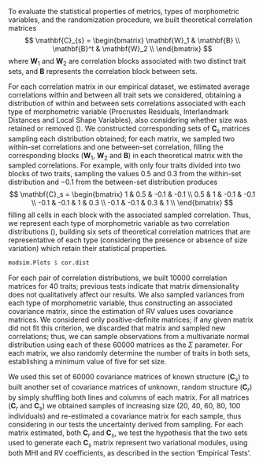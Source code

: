 To evaluate the statistical properties of metrics, types of morphometric variables, and the randomization procedure, we built theoretical correlation matrices
$$
\mathbf{C}_{s} =
\begin{bmatrix}
\mathbf{W}_1 & \mathbf{B} \\
\mathbf{B}^t & \mathbf{W}_2 \\
\end{bmatrix}
$$
where $\mathbf{W}_1$ and $\mathbf{W}_2$ are correlation blocks associated with two distinct trait sets, and $\mathbf{B}$ represents the correlation block between sets.

For each correlation matrix in our empirical dataset, we estimated average correlations within and between all trait sets we considered, obtaining a distribution of within and between sets correlations associated with each type of morphometric variable (Procrustes Residuals, Interlandmark Distances and Local Shape Variables), also considering whether size was retained or removed (\autoref{fig:cor_dist}).
We constructed corresponding sets of $\mathbf{C}_{s}$ matrices sampling each distribution obtained; for each matrix, we sampled two within-set correlations and one between-set correlation, filling the corresponding blocks ($\mathbf{W}_1$, $\mathbf{W}_2$ and $\mathbf{B}$) in each theoretical matrix with the sampled correlations.
For example, with only four traits divided into two blocks of two traits, sampling the values $0.5$ and $0.3$ from the within-set distribution and $-0.1$ from the between-set distribution produces
$$
\mathbf{C}_s =
\begin{bmatrix}
1 & 0.5 & -0.1 & -0.1 \\
0.5 & 1 & -0.1 & -0.1 \\
-0.1 & -0.1 & 1 & 0.3 \\
-0.1 & -0.1 & 0.3 & 1 \\
\end{bmatrix}
$$
filling all cells in each block with the associated sampled correlation.
Thus, we represent each type of morphometric variable as two correlation distributions (\autoref{fig:cor_dist}), building six sets of theoretical correlation matrices that are representative of each type (considering the presence or absence of size variation) which retain their statistical properties.

```r
modsim.Plots $ cor.dist
```

For each pair of correlation distributions, we built 10000 correlation matrices for 40 traits; previous tests indicate that matrix dimensionality does not qualitatively affect our results.
We also sampled variances from each type of morphometric variable, thus constructing an associated covariance matrix, since the estimation of RV values uses covariance matrices.
We considered only positive-definite matrices; if any given matrix did not fit this criterion, we discarded that matrix and sampled new correlations; thus, we can sample observations from a multivariate normal distribution using each of these 60000 matrices as the $\Sigma$ parameter.
For each matrix, we also randomly determine the number of traits in both sets,  establishing a minimum value of five for set size.

We used this set of 60000 covariance matrices of known structure ($\mathbf{C}_s$) to built another set of covariance matrices of unknown, random structure ($\mathbf{C}_r$) by simply shuffling both lines and columns of each matrix.
For all matrices ($\mathbf{C}_r$ and $\mathbf{C}_s$) we obtained samples of increasing size (20, 40, 60, 80, 100 individuals) and re-estimated a covariance matrix for each sample, thus considering in our tests the uncertainty derived from sampling.
For each matrix estimated, both $\mathbf{C}_r$ and $\mathbf{C}_s$, we test the hypothesis that the two sets used to generate each $\mathbf{C}_s$ matrix represent two variational modules, using both MHI and RV coefficients, as described in the section 'Empirical Tests'.

